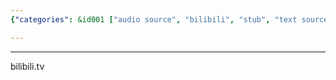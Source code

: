 ```yaml
---
{"categories": &id001 ["audio source", "bilibili", "stub", "text source", "video sources"], "category": "Video Sharing Platforms", "date": "2022-05-24 05:31:41", "description": "Overseas Bilibili is a well-known Chinese video-sharing platform, renowned for its emphasis on animated content, videos, and live broadcasts. It offers an interactive user-driven system that facilitates direct engagement between content creators and their audience via comments and live streams.", "tags": *id001, "title": "海外哔哩哔哩"}

---
```


------

bilibili.tv

